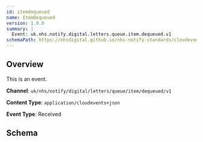 ```yaml
---
id: itemdequeued
name: ItemDequeued
version: 1.0.0
summary: |
  Event: uk.nhs.notify.digital.letters.queue.item.dequeued.v1
schemaPath: https://nhsdigital.github.io/nhs-notify-standards/cloudevents/nhs-notify-example-event.schema.json
---
```


## Overview

This is an event.

**Channel**: `uk/nhs/notify/digital/letters/queue/item/dequeued/v1`

**Content Type**: `application/cloudevents+json`

**Event Type**: Received

## Schema
